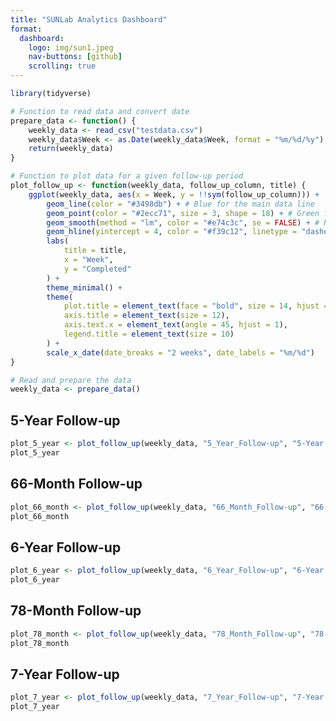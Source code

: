 ```yaml
---
title: "SUNLab Analytics Dashboard"
format: 
  dashboard:
    logo: img/sun1.jpeg
    nav-buttons: [github]
    scrolling: true
---
```


```r
library(tidyverse)

# Function to read data and convert date
prepare_data <- function() {
    weekly_data <- read_csv("testdata.csv")
    weekly_data$Week <- as.Date(weekly_data$Week, format = "%m/%d/%y")
    return(weekly_data)
}

# Function to plot data for a given follow-up period
plot_follow_up <- function(weekly_data, follow_up_column, title) {
    ggplot(weekly_data, aes(x = Week, y = !!sym(follow_up_column))) +
        geom_line(color = "#3498db") + # Blue for the main data line
        geom_point(color = "#2ecc71", size = 3, shape = 18) + # Green for data points
        geom_smooth(method = "lm", color = "#e74c3c", se = FALSE) + # Red for the trend line
        geom_hline(yintercept = 4, color = "#f39c12", linetype = "dashed", size = 1) + # Orange for the goal line
        labs(
            title = title,
            x = "Week",
            y = "Completed"
        ) +
        theme_minimal() +
        theme(
            plot.title = element_text(face = "bold", size = 14, hjust = 0.5),
            axis.title = element_text(size = 12),
            axis.text.x = element_text(angle = 45, hjust = 1),
            legend.title = element_text(size = 10)
        ) +
        scale_x_date(date_breaks = "2 weeks", date_labels = "%m/%d")
}

# Read and prepare the data
weekly_data <- prepare_data()
```

::: {.row}
::: {.col width=4}
# 5-Year Follow-up
```r
plot_5_year <- plot_follow_up(weekly_data, "5_Year_Follow-up", "5-Year Follow-up Assessments")
plot_5_year
```

:::
::: {.col width=4}
# 66-Month Follow-up
```r
plot_66_month <- plot_follow_up(weekly_data, "66_Month_Follow-up", "66-Month Follow-up Assessments")
plot_66_month
```

:::
::: {.col width=4}
# 6-Year Follow-up
```r
plot_6_year <- plot_follow_up(weekly_data, "6_Year_Follow-up", "6-Year Follow-up Assessments")
plot_6_year
```

:::
:::


::: {.row}
::: {.col width=6}
# 78-Month Follow-up
```r
plot_78_month <- plot_follow_up(weekly_data, "78_Month_Follow-up", "78-Month Follow-up Assessments")
plot_78_month
```

:::
::: {.col width=6}

# 7-Year Follow-up
```r
plot_7_year <- plot_follow_up(weekly_data, "7_Year_Follow-up", "7-Year Follow-up Assessments")
plot_7_year
```

:::
:::
